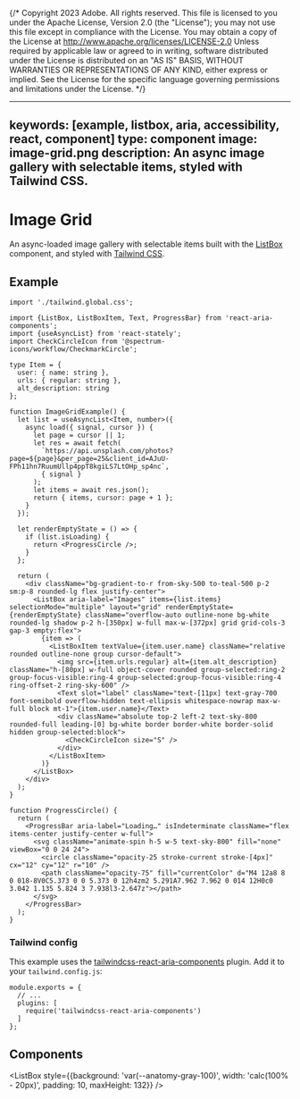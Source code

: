 {/* Copyright 2023 Adobe. All rights reserved.
This file is licensed to you under the Apache License, Version 2.0 (the "License");
you may not use this file except in compliance with the License. You may obtain a copy
of the License at http://www.apache.org/licenses/LICENSE-2.0
Unless required by applicable law or agreed to in writing, software distributed under
the License is distributed on an "AS IS" BASIS, WITHOUT WARRANTIES OR REPRESENTATIONS
OF ANY KIND, either express or implied. See the License for the specific language
governing permissions and limitations under the License. */}



---
keywords: [example, listbox, aria, accessibility, react, component]
type: component
image: image-grid.png
description: An async image gallery with selectable items, styled with Tailwind CSS.
---

# Image Grid

An async-loaded image gallery with selectable items built with the [ListBox](../ListBox.html) component, and styled with [Tailwind CSS](https://tailwindcss.com/).

## Example

```tsx import
import './tailwind.global.css';
```

```tsx example standalone
import {ListBox, ListBoxItem, Text, ProgressBar} from 'react-aria-components';
import {useAsyncList} from 'react-stately';
import CheckCircleIcon from '@spectrum-icons/workflow/CheckmarkCircle';

type Item = {
  user: { name: string },
  urls: { regular: string },
  alt_description: string
};

function ImageGridExample() {
  let list = useAsyncList<Item, number>({
    async load({ signal, cursor }) {
      let page = cursor || 1;
      let res = await fetch(
        `https://api.unsplash.com/photos?page=${page}&per_page=25&client_id=AJuU-FPh11hn7RuumUllp4ppT8kgiLS7LtOHp_sp4nc`,
        { signal }
      );
      let items = await res.json();
      return { items, cursor: page + 1 };
    }
  });

  let renderEmptyState = () => {
    if (list.isLoading) {
      return <ProgressCircle />;
    }
  };

  return (
    <div className="bg-gradient-to-r from-sky-500 to-teal-500 p-2 sm:p-8 rounded-lg flex justify-center">
      <ListBox aria-label="Images" items={list.items} selectionMode="multiple" layout="grid" renderEmptyState={renderEmptyState} className="overflow-auto outline-none bg-white rounded-lg shadow p-2 h-[350px] w-full max-w-[372px] grid grid-cols-3 gap-3 empty:flex">
        {item => (
          <ListBoxItem textValue={item.user.name} className="relative rounded outline-none group cursor-default">
            <img src={item.urls.regular} alt={item.alt_description} className="h-[80px] w-full object-cover rounded group-selected:ring-2 group-focus-visible:ring-4 group-selected:group-focus-visible:ring-4 ring-offset-2 ring-sky-600" />
            <Text slot="label" className="text-[11px] text-gray-700 font-semibold overflow-hidden text-ellipsis whitespace-nowrap max-w-full block mt-1">{item.user.name}</Text>
            <div className="absolute top-2 left-2 text-sky-800 rounded-full leading-[0] bg-white border border-white border-solid hidden group-selected:block">
              <CheckCircleIcon size="S" />
            </div>
          </ListBoxItem>
        )}
      </ListBox>
    </div>
  );
}

function ProgressCircle() {
  return (
    <ProgressBar aria-label="Loading…" isIndeterminate className="flex items-center justify-center w-full">
      <svg className="animate-spin h-5 w-5 text-sky-800" fill="none" viewBox="0 0 24 24">
        <circle className="opacity-25 stroke-current stroke-[4px]" cx="12" cy="12" r="10" />
        <path className="opacity-75" fill="currentColor" d="M4 12a8 8 0 018-8V0C5.373 0 0 5.373 0 12h4zm2 5.291A7.962 7.962 0 014 12H0c0 3.042 1.135 5.824 3 7.938l3-2.647z"></path>
      </svg>
    </ProgressBar>
  );
}
```

### Tailwind config

This example uses the [tailwindcss-react-aria-components](../styling.html#plugin) plugin. Add it to your `tailwind.config.js`:

```tsx
module.exports = {
  // ...
  plugins: [
    require('tailwindcss-react-aria-components')
  ]
};
```

## Components

<section className={styles.cardGroup} data-size="small">

<ExampleCard
  url="../ListBox.html"
  title="ListBox"
  description="A listbox displays a list of options, and allows a user to select one or more of them.">
  <ListBox style={{background: 'var(--anatomy-gray-100)', width: 'calc(100% - 20px)', padding: 10, maxHeight: 132}} />
</ExampleCard>

<ExampleCard
  url="../ProgressBar.html"
  title="ProgressBar"
  description="A progress bar shows progress of an operation over time.">
  <ProgressCircle />
</ExampleCard>

</section>
